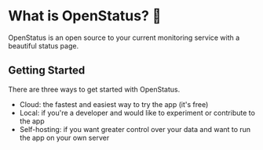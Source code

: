 # What is OpenStatus? 🤔

OpenStatus is an open source to your current monitoring service with a beautiful
status page.

## Getting Started

There are three ways to get started with OpenStatus.

- Cloud: the fastest and easiest way to try the app (it's free)
- Local: if you're a developer and would like to experiment or contribute to the
  app
- Self-hosting: if you want greater control over your data and want to run the
  app on your own server
